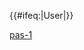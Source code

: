 {{User language-1|pas|这个用户'''[[:Category:pas-1 使用者|刚开始]]'''使用'''[[:Category:Pas 使用者|Pascal]]'''。|Pascal}}<includeonly>{{#ifeq:{{NAMESPACE}}|User|[[Category:维基程序员|{{PAGENAME}}]]}}</includeonly><noinclude>[[Category:程式用戶框模板|pas-1]]</noinclude>